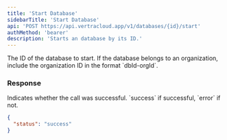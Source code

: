 ```yaml
---
title: 'Start Database'
sidebarTitle: 'Start Database'
api: 'POST https://api.vertracloud.app/v1/databases/{id}/start'
authMethod: 'bearer'
description: 'Starts an database by its ID.'
---
```


<ParamField path="id" type="string" required>
  The ID of the database to start. If the database
  belongs to an organization, include the organization ID in the format `dbId-orgId`.
</ParamField>

### Response

<ResponseField name="status" type="string">
  Indicates whether the call was successful. `success` if successful, `error` if
  not.
</ResponseField>

<ResponseExample>

```json Response
{
  "status": "success"
}
```

</ResponseExample>
